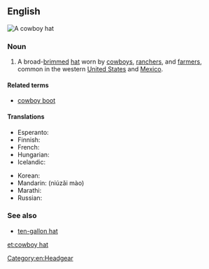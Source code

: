 ==English==
[[Image:Felthat.jpg|thumb|A cowboy hat]]
{{wikipedia}}

===Noun===
{{en-noun|head=[[cowboy]] [[hat]]}}

# A broad-[[brim]]med [[hat]] worn by [[cowboy]]s, [[rancher]]s, and [[farmer]]s, common in the western [[United States]] and [[Mexico]].

====Related terms====
* [[cowboy boot]]

====Translations====
{{trans-top|High crown, broad-brimmed hat, worn by cowboys.}}
* Esperanto: {{t|eo|vakera ĉapelo}}
* Finnish: {{t|fi|cowboyhattu}}
* French: {{t|fr|chapeau de cow-boy|m}}
* Hungarian: {{t|hu|cowboy kalap}}
* Icelandic: {{t|is|kúrekahattur|m}}
{{trans-mid}}
* Korean: {{t|ko|카우보이 모자|sc=Kore}}
* Mandarin: {{t|cmn|牛仔帽}} (niúzǎi mào)
* Marathi: {{t|mr|काउबॉय टोपी|f|tr=kāubǒya ṭopī|sc=Deva}}
* Russian: {{t|ru|ковбойская шляпа|tr=kovbójka šljápa|sc=Cyrl}}
{{trans-bottom}}

===See also===
* [[ten-gallon hat]]

[[Category:en:Headgear]]

[[et:cowboy hat]]